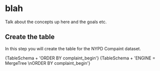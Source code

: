 
# blah

Talk about the concepts up here and the goals etc.

## Create the table

In this step you will create the table for the NYPD Compaint dataset.

<Tabs>
  <TabItem value="cloud" label="Cloud" default>
<CodeBlock language="sql">{TableSchema + 'ORDER BY complaint_begin'}
</CodeBlock>
  </TabItem>
  <TabItem value="oss" label="OSS">
<CodeBlock language="sql">{TableSchema + 'ENGINE = MergeTree \nORDER BY complaint_begin'}
</CodeBlock>
  </TabItem>
</Tabs>

